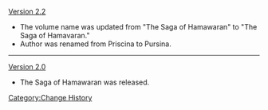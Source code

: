 [[Version 2.2]]
* The volume name was updated from "The Saga of Hamawaran" to "The Saga of Hamavaran."
* Author was renamed from Priscina to Pursina.

----
[[Version 2.0]]
* The Saga of Hamawaran was released.
<noinclude>[[Category:Change History]]</noinclude>